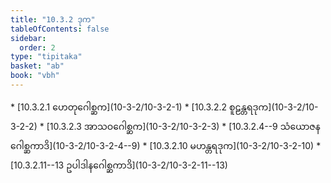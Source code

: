 ```yaml
---
title: "10.3.2 ဒုက"
tableOfContents: false
sidebar:
  order: 2
type: "tipitaka"
basket: "ab"
book: "vbh"
---
```



<DynamicBreadcrumb />



<TableOfContents book="vbh" section="10.3.2">
* [10.3.2.1 ဟေတုဂေါစ္ဆက](10-3-2/10-3-2-1)
* [10.3.2.2 စူဠန္တရဒုက](10-3-2/10-3-2-2)
* [10.3.2.3 အာသဝဂေါစ္ဆက](10-3-2/10-3-2-3)
* [10.3.2.4--9 သံယောဇနဂေါစ္ဆကာဒိ](10-3-2/10-3-2-4--9)
* [10.3.2.10 မဟန္တရဒုက](10-3-2/10-3-2-10)
* [10.3.2.11--13 ဥပါဒါနဂေါစ္ဆကာဒိ](10-3-2/10-3-2-11--13)
</TableOfContents>